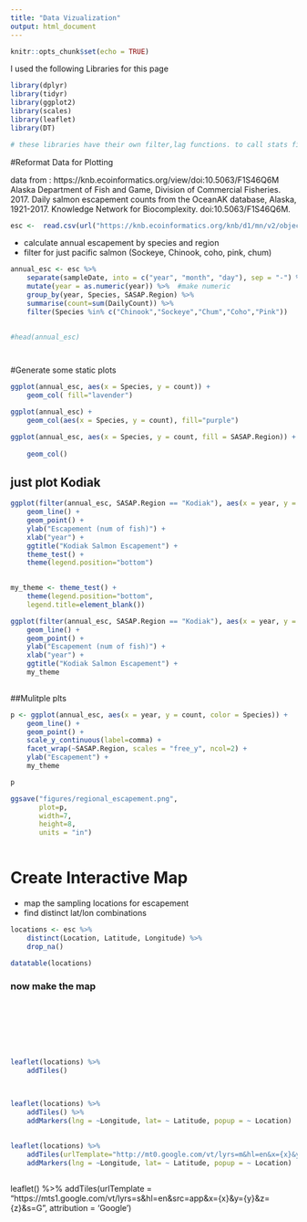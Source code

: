 ```yaml
---
title: "Data Vizualization"
output: html_document
---
```


```r
knitr::opts_chunk$set(echo = TRUE)
```

I used the following Libraries for this page
```r
library(dplyr)
library(tidyr)
library(ggplot2)
library(scales)
library(leaflet)
library(DT)

# these libraries have their own filter,lag functions. to call stats file, use   stats::filter()

```


#Reformat Data for Plotting


data from : https://knb.ecoinformatics.org/view/doi:10.5063/F1S46Q6M
Alaska Department of Fish and Game, Division of Commercial Fisheries. 2017. Daily salmon escapement counts from the OceanAK database, Alaska, 1921-2017. Knowledge Network for Biocomplexity. doi:10.5063/F1S46Q6M.

```r
esc <-  read.csv(url("https://knb.ecoinformatics.org/knb/d1/mn/v2/object/urn%3Auuid%3Af119a05b-bbe7-4aea-93c6-85434dcb1c5e", method="libcurl"), stringsAsFactors = FALSE)
```

* calculate annual escapement by species and region
* filter for just pacific salmon (Sockeye, Chinook, coho, pink, chum)

```r
annual_esc <- esc %>% 
    separate(sampleDate, into = c("year", "month", "day"), sep = "-") %>% 
    mutate(year = as.numeric(year)) %>%  #make numeric
    group_by(year, Species, SASAP.Region) %>% 
    summarise(count=sum(DailyCount)) %>% 
    filter(Species %in% c("Chinook","Sockeye","Chum","Coho","Pink")) 
   

#head(annual_esc)

```

```r

```

```r


```

#Generate some static plots


```r
ggplot(annual_esc, aes(x = Species, y = count)) +
    geom_col( fill="lavender")
```


```r
ggplot(annual_esc) +
    geom_col(aes(x = Species, y = count), fill="purple")
```



```r
ggplot(annual_esc, aes(x = Species, y = count, fill = SASAP.Region)) +
  
    geom_col()
```

## just plot Kodiak
```r
ggplot(filter(annual_esc, SASAP.Region == "Kodiak"), aes(x = year, y = count, color = Species)) +
    geom_line() +
    geom_point() +
    ylab("Escapement (num of fish)") +
    xlab("year") +
    ggtitle("Kodiak Salmon Escapement") +
    theme_test() +
    theme(legend.position="bottom")
    
```

```r
my_theme <- theme_test() +
    theme(legend.position="bottom",
    legend.title=element_blank())
```


```r
ggplot(filter(annual_esc, SASAP.Region == "Kodiak"), aes(x = year, y = count, color = Species)) +
    geom_line() +
    geom_point() +
    ylab("Escapement (num of fish)") +
    xlab("year") +
    ggtitle("Kodiak Salmon Escapement") +
    my_theme
    
```

##Mulitple plts

```r
p <- ggplot(annual_esc, aes(x = year, y = count, color = Species)) +
    geom_line() +
    geom_point() +
    scale_y_continuous(label=comma) +
    facet_wrap(~SASAP.Region, scales = "free_y", ncol=2) +
    ylab("Escapement") +
    my_theme

p

ggsave("figures/regional_escapement.png",
       plot=p,
       width=7,
       height=8,
       units = "in")
     
```




# Create Interactive Map


* map the sampling locations  for escapement
* find distinct lat/lon combinations


```r
locations <- esc %>% 
    distinct(Location, Latitude, Longitude) %>% 
    drop_na()

```


```r
datatable(locations)
```


### now make the map
<br/>
<br/>
<br/>
<br/>
<br/>
```r
leaflet(locations) %>% 
    addTiles() 
    
    
```
```r
leaflet(locations) %>% 
    addTiles() %>% 
    addMarkers(lng = ~Longitude, lat= ~ Latitude, popup = ~ Location)
    
```

```r
leaflet(locations) %>% 
    addTiles(urlTemplate="http://mt0.google.com/vt/lyrs=m&hl=en&x={x}&y={y}&z={z}&s=Ga") %>% 
    addMarkers(lng = ~Longitude, lat= ~ Latitude, popup = ~ Location)
    
```


leaflet() %>% addTiles(urlTemplate = "https://mts1.google.com/vt/lyrs=s&hl=en&src=app&x={x}&y={y}&z={z}&s=G", attribution = 'Google')